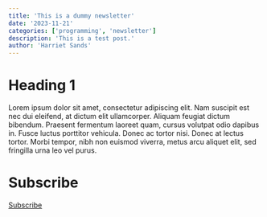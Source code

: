 ```yaml
---
title: 'This is a dummy newsletter'
date: '2023-11-21'
categories: ['programming', 'newsletter']
description: 'This is a test post.'
author: 'Harriet Sands'
---
```


# Heading 1

Lorem ipsum dolor sit amet, consectetur adipiscing elit. Nam suscipit est nec dui eleifend, at dictum elit ullamcorper. Aliquam feugiat dictum bibendum. Praesent fermentum laoreet quam, cursus volutpat odio dapibus in. Fusce luctus porttitor vehicula. Donec ac tortor nisi. Donec at lectus tortor. Morbi tempor, nibh non euismod viverra, metus arcu aliquet elit, sed fringilla urna leo vel purus. 

# Subscribe
::: {.hero-buttons}
[Subscribe](mailto:datascience@nhs.net?subject=subscribe){.btn-action-primary .btn-action .btn .btn-success .btn-lg role="button"}

:::: 